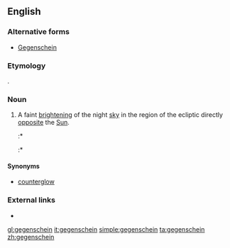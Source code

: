 ==English==

===Alternative forms===
* [[Gegenschein]]

===Etymology===
{{etyl|de}} {{term|Gegenschein||[[counter]]-[[shine]]}}.

===Noun===
{{en-noun|-}}

# {{astronomy}} A faint [[bright]]ening of the night [[sky]] in the region of the ecliptic directly [[opposite]] the [[Sun]].
#:* {{quote-book
 |year=1860
 |year_published='''2007'''
 |edition=Digitized
 |editor=
 |author=George Jones
 |title=Proceedings of the American Association for the Advancement of Science, Volume 13
 |chapter=Recent Observations, by various persons, on the Gegenschein, or Completed Arch of the Zodiacal Light
 |url=http://books.google.com/books?id=czgLAAAAYAAJ&pg=PA172&dq=gegenschein&as_brr=3
 |genre=
 |publisher=
 |isbn=
 |page=172
 |passage=My object in appearing before the Association, at this time, is to present the observations of several other persons on the '''gegenschein''' or completed arch of the zodiacal light, of which I have received accounts since our meeting in Motreal.
}}
#:* {{quote-magazine
 |date=
 |year=2001
 |month=Feb
 |first=
 |last=
 |author=John E. Bortle
 |coauthors=
 |title=Introducing the Bortle Dark-sky Scale
 |volume=101
 |issue=2
 |page=126
 |magazine=Sky and Telescope
 |publisher=
 |issn=
 |url=
 |passage=The zodiacal light, '''gegenschein''', and zodiacal band … are all visible.
}}

====Synonyms====
* [[counterglow]]

===External links===
* {{pedia}}

[[gl:gegenschein]]
[[it:gegenschein]]
[[simple:gegenschein]]
[[ta:gegenschein]]
[[zh:gegenschein]]